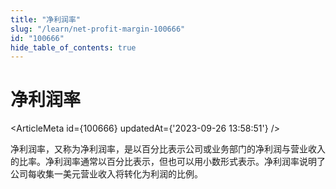 ```yaml
---
title: "净利润率"
slug: "/learn/net-profit-margin-100666"
id: "100666"
hide_table_of_contents: true
---
```



# 净利润率

<ArticleMeta id={100666} updatedAt={'2023-09-26 13:58:51'} />
<div className='border-solid border-b border-t-0 my-4 border-[var(--ifm-color-gray-300)]' />

净利润率，又称为净利润率，是以百分比表示公司或业务部门的净利润与营业收入的比率。净利润率通常以百分比表示，但也可以用小数形式表示。净利润率说明了公司每收集一美元营业收入将转化为利润的比例。
